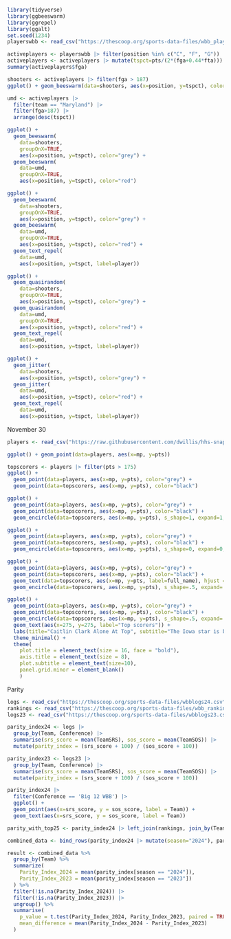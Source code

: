```r
library(tidyverse)
library(ggbeeswarm)
library(ggrepel)
library(ggalt)
set.seed(1234)
playerswbb <- read_csv("https://thescoop.org/sports-data-files/wbb_players_2023.csv")
```
```r
activeplayers <- playerswbb |> filter(position %in% c("C", "F", "G")) |> filter(mp>0)
activeplayers <- activeplayers |> mutate(tspct=pts/(2*(fga+0.44*fta)))
summary(activeplayers$fga)
```

```r
shooters <- activeplayers |> filter(fga > 187)
ggplot() + geom_beeswarm(data=shooters, aes(x=position, y=tspct), color="grey")
```

```r
umd <- activeplayers |> 
  filter(team == "Maryland") |> 
  filter(fga>187) |> 
  arrange(desc(tspct))
```

```r
ggplot() + 
  geom_beeswarm(
    data=shooters, 
    groupOnX=TRUE, 
    aes(x=position, y=tspct), color="grey") + 
  geom_beeswarm(
    data=umd, 
    groupOnX=TRUE, 
    aes(x=position, y=tspct), color="red")
```

```r
ggplot() + 
  geom_beeswarm(
    data=shooters, 
    groupOnX=TRUE, 
    aes(x=position, y=tspct), color="grey") + 
  geom_beeswarm(
    data=umd, 
    groupOnX=TRUE, 
    aes(x=position, y=tspct), color="red") +
  geom_text_repel(
    data=umd, 
    aes(x=position, y=tspct, label=player))
```



```r
ggplot() + 
  geom_quasirandom(
    data=shooters, 
    groupOnX=TRUE, 
    aes(x=position, y=tspct), color="grey") + 
  geom_quasirandom(
    data=umd, 
    groupOnX=TRUE, 
    aes(x=position, y=tspct), color="red") +
  geom_text_repel(
    data=umd, 
    aes(x=position, y=tspct, label=player))
```

```r
ggplot() + 
  geom_jitter(
    data=shooters, 
    aes(x=position, y=tspct), color="grey") + 
  geom_jitter(
    data=umd, 
    aes(x=position, y=tspct), color="red") +
  geom_text_repel(
    data=umd, 
    aes(x=position, y=tspct, label=player))
```

######################## November 30

```r
players <- read_csv("https://raw.githubusercontent.com/dwillis/hhs-snapshots/main/data/player_totals_20231130.csv") |> filter(mp > 0)

ggplot() + geom_point(data=players, aes(x=mp, y=pts))
```
```r
topscorers <- players |> filter(pts > 175)
ggplot() + 
  geom_point(data=players, aes(x=mp, y=pts), color="grey") +
  geom_point(data=topscorers, aes(x=mp, y=pts), color="black")
```

```r
ggplot() + 
  geom_point(data=players, aes(x=mp, y=pts), color="grey") + 
  geom_point(data=topscorers, aes(x=mp, y=pts), color="black") + 
  geom_encircle(data=topscorers, aes(x=mp, y=pts), s_shape=1, expand=1, colour="red")
```

```r
ggplot() + 
  geom_point(data=players, aes(x=mp, y=pts), color="grey") + 
  geom_point(data=topscorers, aes(x=mp, y=pts), color="black") + 
  geom_encircle(data=topscorers, aes(x=mp, y=pts), s_shape=0, expand=0, colour="red")
```

```r
ggplot() + 
  geom_point(data=players, aes(x=mp, y=pts), color="grey") + 
  geom_point(data=topscorers, aes(x=mp, y=pts), color="black") + 
  geom_text(data=topscorers, aes(x=mp, y=pts, label=full_name), hjust = 0, vjust=1) +
  geom_encircle(data=topscorers, aes(x=mp, y=pts), s_shape=.5, expand=.03, colour="red")
```

```r
ggplot() + 
  geom_point(data=players, aes(x=mp, y=pts), color="grey") + 
  geom_point(data=topscorers, aes(x=mp, y=pts), color="black") + 
  geom_encircle(data=topscorers, aes(x=mp, y=pts), s_shape=.5, expand=.03, colour="red") +
  geom_text(aes(x=275, y=275, label="Top scorers")) + 
  labs(title="Caitlin Clark Alone At Top", subtitle="The Iowa star is by far the top scorer among all NCAA players", x="Minutes", y="Points") + 
  theme_minimal() + 
  theme(
    plot.title = element_text(size = 16, face = "bold"),
    axis.title = element_text(size = 8), 
    plot.subtitle = element_text(size=10), 
    panel.grid.minor = element_blank()
    )
```

############# Parity

```r
logs <- read_csv("https://thescoop.org/sports-data-files/wbblogs24.csv")
rankings <- read_csv("https://thescoop.org/sports-data-files/wbb_rankings.csv")
logs23 <- read_csv("https://thescoop.org/sports-data-files/wbblogs23.csv")

parity_index24 <- logs |> 
  group_by(Team, Conference) |> 
  summarise(srs_score = mean(TeamSRS), sos_score = mean(TeamSOS)) |> 
  mutate(parity_index = (srs_score + 100) / (sos_score + 100))

parity_index23 <- logs23 |> 
  group_by(Team, Conference) |> 
  summarise(srs_score = mean(TeamSRS), sos_score = mean(TeamSOS)) |> 
  mutate(parity_index = (srs_score + 100) / (sos_score + 100))
```

```r
parity_index24 |> 
  filter(Conference == 'Big 12 WBB') |> 
  ggplot() + 
  geom_point(aes(x=srs_score, y = sos_score, label = Team)) +
  geom_text(aes(x=srs_score, y = sos_score, label = Team))
```
```r
parity_with_top25 <- parity_index24 |> left_join(rankings, join_by(Team == team))
```

```r
combined_data <- bind_rows(parity_index24 |> mutate(season="2024"), parity_index23 |> mutate(season = "2023")) 

result <- combined_data %>%
  group_by(Team) %>%
  summarize(
    Parity_Index_2024 = mean(parity_index[season == "2024"]),
    Parity_Index_2023 = mean(parity_index[season == "2023"])
  ) %>%
  filter(!is.na(Parity_Index_2024)) |> 
  filter(!is.na(Parity_Index_2023)) |>
  ungroup() %>%
  summarise(
    p_value = t.test(Parity_Index_2024, Parity_Index_2023, paired = TRUE)$p.value,
    mean_difference = mean(Parity_Index_2024 - Parity_Index_2023)
  )
```

